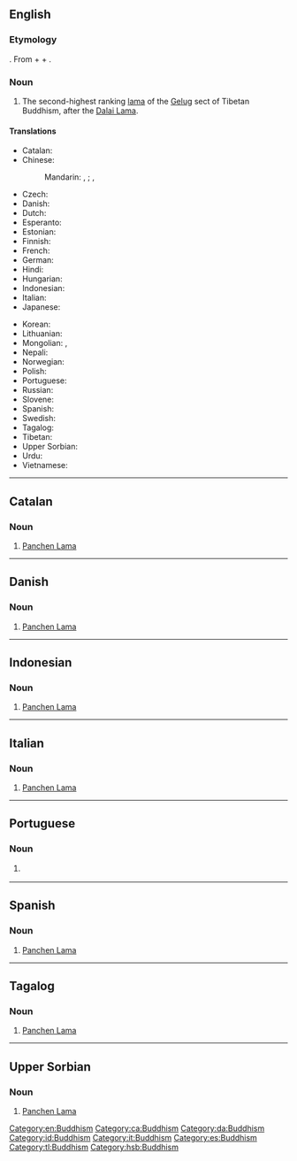 ==English==
{{wikipedia}}

===Etymology===
{{etyl|bo|en}} {{m|bo|པན་ཆེན་བླ་མ}}. From {{cog|sa|पण्डित||scholar}} + {{cog|bo|ཆེན་པོ||big}} + {{cog|bo|བླ་མ}}.

===Noun===
{{en-noun|head=Panchen Lama}}

# {{lb|en|Tibetan Buddhism}} The second-highest ranking [[lama]] of the [[Gelug]] sect of Tibetan Buddhism, after the [[Dalai Lama]].

====Translations====
{{trans-top|second-highest ranking lama of the Gelug sect of Tibetan Buddhism}}
* Catalan: {{t|ca|Panchen Lama}}
* Chinese:
*: Mandarin: {{t+|cmn|班禪喇嘛|sc=Hant}}, {{t+|cmn|班禅喇嘛|sc=Hans}}; {{t+|cmn|班禪額爾德尼|sc=Hant}}, {{t+|cmn|班禅额尔德尼|sc=Hans}}
* Czech: {{t|cs|Pančhenlama}}
* Danish: {{t|da|Panchen Lama}}
* Dutch: {{t|nl|Panchen lama}}
* Esperanto: {{t|eo|Panĉen-lamao}}
* Estonian: {{t|et|Pantšen-laama}}
* Finnish: {{t|fi|Panchen-lama}}
* French: {{t|fr|Panchen-lama}}
* German: {{t|de|Penchen Lama}}
* Hindi: {{t|hi|पंचेन लामा}}
* Hungarian: {{t+|hu|Panchen Láma}}
* Indonesian: {{t|id|Panchen Lama}}
* Italian: {{t|it|Panchen Lama}}
* Japanese: {{t|ja|パンチェン・ラマ|tr=panchen rama}}
{{trans-mid}}
* Korean: {{t|ko|판첸 라마|tr=panchen lama}}
* Lithuanian: {{t|lt|Pančen Lama}}
* Mongolian: {{t|mn|Банчин богд}}, {{t|mn|Банчин лам}}
* Nepali: {{t-needed|ne}}
* Norwegian: {{t|no|Panchen Lama}}
* Polish: {{t+|pl|panczenlama|m}}
* Portuguese: {{t|pt|Panchen Lama}}
* Russian: {{t|ru|Па́нчен-ла́ма|m}}
* Slovene: {{t|sl|Pančen Lama}}
* Spanish: {{t|es|Panchen Lama}}
* Swedish: {{t|sv|Panchen lama}}
* Tagalog: {{t|tl|Panchen Lama}}
* Tibetan: {{t|bo|པན་ཆེན་བླ་མ}}
* Upper Sorbian: {{t|hsb|Panchen Lama}}
* Urdu: {{t|ur|پنچن لاما}}
* Vietnamese: {{t|vi|Ban-thiền Lạt-ma}}
{{trans-bottom}}

[[Category:en:Buddhism]]

----

==Catalan==

===Noun===
{{head|ca|noun}}

# [[Panchen Lama]]

[[Category:ca:Buddhism]]

----

==Danish==

===Noun===
{{head|da|noun}}

# [[Panchen Lama]]

[[Category:da:Buddhism]]

----

==Indonesian==

===Noun===
{{id-noun}}

# [[Panchen Lama]]

[[Category:id:Buddhism]]

----

==Italian==

===Noun===
{{head|it|noun}}

# [[Panchen Lama]]

[[Category:it:Buddhism]]

----

==Portuguese==

===Noun===
{{pt-noun|m|s}}

# {{lb|pt|Tibetan Buddhism}} {{l|en|Panchen Lama}} {{gloss|second-highest ranking lama of the Gelug sect of Tibetan Buddhism}}

----

==Spanish==

===Noun===
{{es-noun|m|Panchen Lama}}

# [[Panchen Lama]]

[[Category:es:Buddhism]]

----

==Tagalog==

===Noun===
{{tl-noun}}

# [[Panchen Lama]]

[[Category:tl:Buddhism]]

----

==Upper Sorbian==

===Noun===
{{head|hsb|noun}}

# [[Panchen Lama]]

[[Category:hsb:Buddhism]]